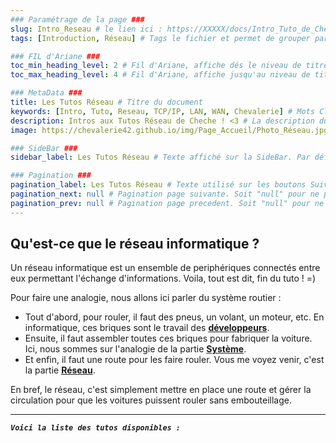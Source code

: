 ---
### Paramétrage de la page ###
slug: Intro_Reseau # le lien ici : https://XXXXX/docs/Intro_Tuto_de_Cheche
tags: [Introduction, Réseau] # Tags le fichier et permet de grouper par mots clef

### FIL d'Ariane ###
toc_min_heading_level: 2 # Fil d'Ariane, affiche dés le niveau de titre 2. Par Défaut : 2
toc_max_heading_level: 4 # Fil d'Ariane, affiche jusqu'au niveau de titre 4. Par défaut : 3

### MetaData ###
title: Les Tutos Réseau # Titre du document
keywords: [Intro, Tuto, Reseau, TCP/IP, LAN, WAN, Chevalerie] # Mots Clef
description: Intros aux Tutos Réseau de Cheche ! <3 # La description du document
image: https://chevalerie42.github.io/img/Page_Accueil/Photo_Réseau.jpg # Image utilisé par les liens vers cette page. A 1ere vue il faut privilégier les liens externe

### SideBar ###
sidebar_label: Les Tutos Réseau # Texte affiché sur la SideBar. Par défaut ce sera le "title"

### Pagination ###
pagination_label: Les Tutos Réseau # Texte utilisé sur les boutons Suivant/Précédent. Par defaut "Title"
pagination_next: null # Pagination page suivante. Soit "null" pour ne pas en ajotuer. Soit dossier/fichier (Réseau/Intro_Reseau)
pagination_prev: null # Pagination page precedent. Soit "null" pour ne pas en ajotuer. Soit dossier/fichier (Réseau/Intro_Reseau)
---
## Qu'est-ce que le réseau informatique ?

Un réseau informatique est un ensemble de periphériques connectés entre eux permettant l'échange d'informations.
Voila, tout est dit, fin du tuto ! =)

Pour faire une analogie, nous allons ici parler du système routier :
- Tout d'abord, pour rouler, il faut des pneus, un volant, un moteur, etc. En informatique, ces briques sont le travail des <ins>**développeurs**</ins>.
- Ensuite, il faut assembler toutes ces briques pour fabriquer la voiture. Ici, nous sommes sur l'analogie de la partie <ins>**Système**</ins>.
- Et enfin, il faut une route pour les faire rouler. Vous me voyez venir, c'est la partie <ins>**Réseau**</ins>.

En bref, le réseau, c'est simplement mettre en place une route et gérer la circulation pour que les voitures puissent rouler sans embouteillage.

---

**_`Voici la liste des tutos disponibles :`_**


<DocCardList />
